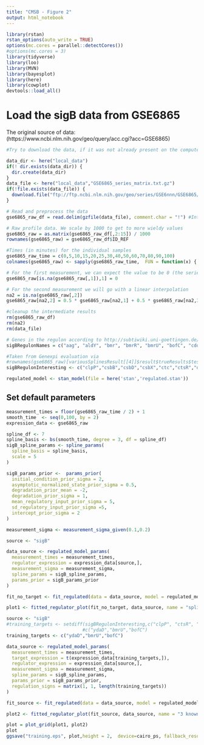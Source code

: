 ```yaml
---
title: "CMSB - Figure 2"
output: html_notebook
---
```

```r
library(rstan)
rstan_options(auto_write = TRUE)
options(mc.cores = parallel::detectCores())
#options(mc.cores = 3)
library(tidyverse)
library(loo)
library(MVN)
library(bayesplot)
library(here)
library(cowplot)
devtools::load_all()
```


# Load the sigB data from GSE6865

The original source of data: (https://www.ncbi.nlm.nih.gov/geo/query/acc.cgi?acc=GSE6865)

```r
#Try to download the data, if it was not already present on the computer

data_dir <- here("local_data")
if(! dir.exists(data_dir)) {
  dir.create(data_dir)
}
data_file <- here("local_data","GSE6865_series_matrix.txt.gz")
if(!file.exists(data_file)) {
  download.file("ftp://ftp.ncbi.nlm.nih.gov/geo/series/GSE6nnn/GSE6865/matrix/GSE6865_series_matrix.txt.gz", data_file)
}

# Read and preprocess the data
gse6865_raw_df = read.delim(gzfile(data_file), comment.char = "!") #Intermediate data frame representation

# Raw profile data. We scale by 1000 to get to more wieldy values
gse6865_raw = as.matrix(gse6865_raw_df[,2:15]) / 1000
rownames(gse6865_raw) = gse6865_raw_df$ID_REF

#Times (in minutes) for the individual samples
gse6865_raw_time = c(0,5,10,15,20,25,30,40,50,60,70,80,90,100)
colnames(gse6865_raw) <- sapply(gse6865_raw_time,  FUN = function(x) { paste0(x,"min")})

# For the first measurement, we can expect the value to be 0 (the series are from germination)
gse6865_raw[is.na(gse6865_raw[,1]),1] = 0

# For the second measurement we will go with a linear interpolation
na2 = is.na(gse6865_raw[,2])
gse6865_raw[na2,2] = 0.5 * gse6865_raw[na2,1] + 0.5 * gse6865_raw[na2,3]

#cleanup the intermediate results
rm(gse6865_raw_df)
rm(na2)
rm(data_file)

# Genes in the regulon according to http://subtiwiki.uni-goettingen.de/wiki/index.php/SigB_regulon as of 2017-02-09
sigBRegulonNames = c("aag", "aldY", "bmr", "bmrR", "bmrU", "bofC", "cdd", "chaA", "clpC", "clpP", "corA", "csbA", "csbB", "csbC", "csbD", "csbX", "ctc", "ctsR", "cypC", "disA", "dps", "era", "gabD", "gsiB", "gspA", "gtaB", "guaD", "hpf", "iolW", "ispD", "ispF", "katE", "katX", "mcsA", "mcsB", "mgsR", "mhqO", "mhqP", "nadE", "nhaX", "ohrB", "opuE", "phoP", "phoR", "plsC", "radA", "rnr", "rpmEB", "rsbRD", "rsbV", "rsbW", "rsbX",  "sodA", "spo0E", "spoVC", "spx", "trxA", "yaaH", "yaaI", "yacL", "ybyB", "ycbP", "ycdF", "ycdG", "yceC", "yceD", "yceE", "yceF", "yceG", "yceH", "ydaD", "ydaE", "ydaF", "ydaG", "ydaJ", "ydaK", "ydaL", "ydaM", "ydaN", "ydaP", "ydaS", "ydaT", "ydbD", "ydeC", "ydhK", "yerD", "yfhD", "yfhE", "yfhF", "yfhK", "yfhL", "yfhM", "yfkD", "yfkH", "yfkI", "yfkJ", "yfkM", "yfkS", "yfkT", "yflA", "yflH", "yflT", "ygxB", "yhcM", "yhdF", "yhdN", "yhxD", "yitT", "yjbC", "yjgB", "yjgC", "yjgD", "yjzE", "ykgA", "ykgB", "ykuT", "ykzI", "ylxP", "ymzB", "yoaA", "yocB", "yocK", "yoxB", "yoxC", "ypuB", "ypuC", "ypuD", "yqhB", "yqhP", "yqhQ", "yqjL", "yraA", "ysdB", "ysnF", "ytaB", "ytkL", "ytxG", "ytxH", "ytxJ", "yugU", "yuzA", "yvaK", "yvgN", "yvgO", "yvrE", "ywiE", "ywjC", "ywlB", "ywmE", "ywmF", "ywsB", "ywtG", "ywzA", "yxaB", "yxbG", "yxiS", "yxjI", "yxjJ", "yxkO", "yxnA", "yxzF", "yycD", "yczO", "ydaC", "yebE", "yebG", "yflD", "yflB", "yisP", "ipi", "yjlB", "ykzN", "spo0E", "yktC", "ykzC", "rbfA", "ytkC", "ytiB", "menC", "menE", "yuzH", "yvbG", "yvzE", "ywsA", "ywjA", "yydC", "yyzG", "yyzH", "yybO")

#Taken from Genexpi evaluation via 
#rownames(gse6865_raw)[variousSplinesResult[[4]]$result$trueResults$tested]
sigBRegulonInteresting <- c("clpP","csbB","csbD","csbX","ctc","ctsR","dps","gsiB","gspA","gtaB","guaD","katE","katX","mcsA","nadE","nhaX","rsbV","rsbW","rsbX","sodA","spo0E","spoVC","ybyB","ycdF","ycdG","yceD","ydaD","ydaE","ydaG","ydaP","ydaS","ydbD","ydhK","yfhD","yfhK","yfkJ","yflT","yhdN","yhxD","yjbC","yjgC","yjgD","ykgA","ykgB","ylxP","yocB","yoxC","ysnF","ytxG","ytxH","ytxJ","yvrE","ywjC","ywsB","ywzA")

```
```r
regulated_model <- stan_model(file = here('stan','regulated.stan'))

```


## Set default parameters
```r
measurement_times = floor(gse6865_raw_time / 2) + 1
smooth_time  <- seq(0,100, by = 2)
expression_data <- gse6865_raw

spline_df <- 7
spline_basis <- bs(smooth_time, degree = 3, df = spline_df)
sigB_spline_params <- spline_params(
  spline_basis = spline_basis,
  scale = 5
)

sigB_params_prior <-  params_prior(
  initial_condition_prior_sigma = 2,
  asymptotic_normalized_state_prior_sigma = 0.5,
  degradation_prior_mean = -2,
  degradation_prior_sigma = 1,
  mean_regulatory_input_prior_sigma = 5,
  sd_regulatory_input_prior_sigma =5,
  intercept_prior_sigma = 2
)

measurement_sigma <- measurement_sigma_given(0.1,0.2)

```

```r
source <- "sigB"

data_source <- regulated_model_params(
  measurement_times = measurement_times,
  regulator_expression = expression_data[source,],
  measurement_sigma = measurement_sigma,
  spline_params = sigB_spline_params,
  params_prior = sigB_params_prior
)

fit_no_target <- fit_regulated(data = data_source, model = regulated_model)

plot1 <- fitted_regulator_plot(fit_no_target, data_source, name = "spline only", num_samples = 50)

```


```r
source <- "sigB"
#training_targets <- setdiff(sigBRegulonInteresting,c("clpP", "ctsR", "guaD", "mcsA", "spo0E", "yceD", "yfhD", "yhdN", "ylxP", "ctc", "spoVC", "yjbC","ykgA"))
                            #c("ydaD","bmrU","bofC")
training_targets <- c("ydaD","bmrU","bofC") 

data_source <- regulated_model_params(
  measurement_times = measurement_times,
  target_expression = t(expression_data[training_targets,]),
  regulator_expression = expression_data[source,],
  measurement_sigma = measurement_sigma,
  spline_params = sigB_spline_params,
  params_prior = sigB_params_prior,
  regulation_signs = matrix(1, 1, length(training_targets))
)

fit_source <- fit_regulated(data = data_source, model = regulated_model)

plot2 <- fitted_regulator_plot(fit_source, data_source, name = "3 known targets", num_samples = 50)
```

```r
plot = plot_grid(plot1, plot2)
plot
ggsave("training.eps", plot,height = 2,  device=cairo_ps, fallback_resolution = 600)
```

